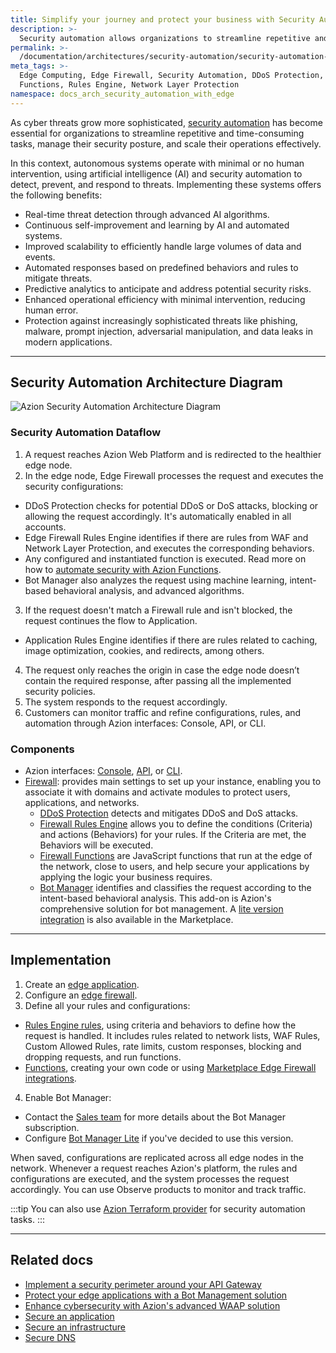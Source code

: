 ```yaml
---
title: Simplify your journey and protect your business with Security Automation
description: >-
  Security automation allows organizations to streamline repetitive and time-consuming tasks, manage their security posture, and scale their operations.
permalink: >-
  /documentation/architectures/security-automation/security-automation-with-edge-computing/
meta_tags: >-
  Edge Computing, Edge Firewall, Security Automation, DDoS Protection, Edge
  Functions, Rules Engine, Network Layer Protection
namespace: docs_arch_security_automation_with_edge
---
```


As cyber threats grow more sophisticated, [security automation](https://www.azion.com/en/solutions/security-automation/) has become essential for organizations to streamline repetitive and time-consuming tasks, manage their security posture, and scale their operations effectively.

In this context, autonomous systems operate with minimal or no human intervention, using artificial intelligence (AI) and security automation to detect, prevent, and respond to threats. Implementing these systems offers the following benefits:

- Real-time threat detection through advanced AI algorithms.
- Continuous self-improvement and learning by AI and automated systems.
- Improved scalability to efficiently handle large volumes of data and events.
- Automated responses based on predefined behaviors and rules to mitigate threats.
- Predictive analytics to anticipate and address potential security risks.
- Enhanced operational efficiency with minimal intervention, reducing human error.
- Protection against increasingly sophisticated threats like phishing, malware, prompt injection, adversarial manipulation, and data leaks in modern applications.

---

## Security Automation Architecture Diagram

![Azion Security Automation Architecture Diagram](/assets/docs/images/uploads/diagram-security-automation.png)

### Security Automation Dataflow

1. A request reaches Azion Web Platform and is redirected to the healthier edge node.
2. In the edge node, Edge Firewall processes the request and executes the security configurations:
  - DDoS Protection checks for potential DDoS or DoS attacks, blocking or allowing the request accordingly. It's automatically enabled in all accounts.
  - Edge Firewall Rules Engine identifies if there are rules from WAF and Network Layer Protection, and executes the corresponding behaviors.
  - Any configured and instantiated function is executed. Read more on how to [automate security with Azion Functions](/en/documentation/products/secure/automate/functions/).
- Bot Manager also analyzes the request using machine learning, intent-based behavioral analysis, and advanced algorithms.
3. If the request doesn't match a Firewall rule and isn't blocked, the request continues the flow to Application.
- Application Rules Engine identifies if there are rules related to caching, image optimization, cookies, and redirects, among others.
4. The request only reaches the origin in case the edge node doesn’t contain the required response, after passing all the implemented security policies.
5. The system responds to the request accordingly.
6. Customers can monitor traffic and refine configurations, rules, and automation through Azion interfaces: Console, API, or CLI.


### Components

- Azion interfaces: [Console](/en/documentation/products/guides/getting-to-know-azion-console/), [API](https://api.azion.com/), or [CLI](/en/documentation/products/azion-cli/overview/). 
- [Firewall](/en/documentation/products/secure/edge-firewall/): provides main settings to set up your instance, enabling you to associate it with domains and activate modules to protect users, applications, and networks.
  - [DDoS Protection](/en/documentation/products/secure/edge-firewall/ddos-protection/) detects and mitigates DDoS and DoS attacks.
  - [Firewall Rules Engine](/en/documentation/products/secure/edge-firewall/rules-engine/) allows you to define the conditions (Criteria) and actions (Behaviors) for your rules. If the Criteria are met, the Behaviors will be executed.
  - [Firewall Functions](/en/documentation/products/secure/edge-firewall/edge-functions/) are JavaScript functions that run at the edge of the network, close to users, and help secure your applications by applying the logic your business requires.
  - [Bot Manager](/en/documentation/products/secure/edge-firewall/bot-manager/) identifies and classifies the request according to the intent-based behavioral analysis. This add-on is Azion's comprehensive solution for bot management. A [lite version integration](/en/documentation/products/guides/bot-manager-lite/) is also available in the Marketplace.

---

## Implementation

1. Create an [edge application](/en/documentation/products/guides/build/build-an-application/).
2. Configure an [edge firewall](/en/documentation/products/guides/secure/edge-firewall-configure-main-settings/).
3. Define all your rules and configurations:
  - [Rules Engine rules](/en/documentation/products/secure/edge-firewall/rules-engine/), using criteria and behaviors to define how the request is handled. It includes rules related to network lists, WAF Rules, Custom Allowed Rules, rate limits, custom responses, blocking and dropping requests, and run functions.
  - [Functions](/en/documentation/products/secure/edge-firewall/edge-functions/), creating your own code or using [Marketplace Edge Firewall integrations](/en/documentation/products/marketplace/integrations/#edge-firewall-functions).
4. Enable Bot Manager:
- Contact the [Sales team](https://www.azion.com/en/contact-sales/) for more details about the Bot Manager subscription.
- Configure [Bot Manager Lite](/en/documentation/products/guides/bot-manager-lite/) if you've decided to use this version.

When saved, configurations are replicated across all edge nodes in the network. Whenever a request reaches Azion's platform, the rules and configurations are executed, and the system processes the request accordingly. You can use Observe products to monitor and track traffic.

:::tip
You can also use [Azion Terraform provider](/en/documentation/products/secure/automate/terraform/) for security automation tasks.
:::

---

## Related docs

- [Implement a security perimeter around your API Gateway](/en/documentation/architectures/api-gateways/implement-api-gateways-security/)
- [Protect your edge applications with a Bot Management solution](/en/documentation/architectures/bot-management/protect-your-applications-with-bot-management/)
- [Enhance cybersecurity with Azion's advanced WAAP solution](/en/documentation/architectures/edge-firewall/web-application-and-api-protection-waap/)
- [Secure an application](/en/documentation/products/secure/secure-application/)
- [Secure an infrastructure](/en/documentation/products/secure/secure-infrastructure/)
- [Secure DNS](/en/documentation/products/secure/secure-dns/)
